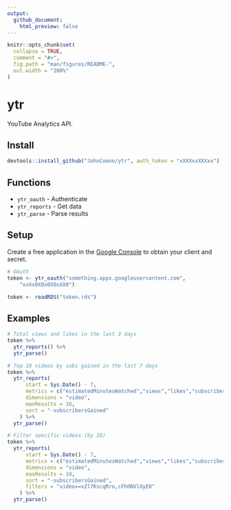 ```yaml
---
output:
  github_document:
    html_preview: false
---
```


<!-- README.md is generated from README.Rmd. Please edit that file -->

```r
knitr::opts_chunk$set(
  collapse = TRUE,
  comment = "#>",
  fig.path = "man/figures/README-",
  out.width = "100%"
)
```

# ytr

YouTube Analytics API.

## Install

```r
devtools::install_github("JohnCoene/ytr", auth_token = "xXXXxxXXXxx")
```

## Functions

* `ytr_oauth` - Authenticate
* `ytr_reports` - Get data
* `ytr_parse` - Parse results

## Setup

Create a free application in the [Google Console](https://console.cloud.google.com/) to obtain your client and secret.

```r
# OAuth
token <- ytr_oauth("something.apps.googleusercontent.com",
    "xxXx0X0x0X0xXX0")
```

```r
token <- readRDS("token.rds")
```

## Examples

```r
# Total views and likes in the last 3 days
token %>% 
  ytr_reports() %>% 
  ytr_parse()

# Top 10 videos by subs gained in the last 7 days
token %>% 
  ytr_reports(
      start = Sys.Date() - 7,
      metrics = c("estimatedMinutesWatched","views","likes","subscribersGained"), 
      dimensions = "video", 
      maxResults = 10, 
      sort = "-subscribersGained"
    ) %>% 
  ytr_parse()

# Filter specific videos (by ID)
token %>% 
  ytr_reports(
      start = Sys.Date() - 7,
      metrics = c("estimatedMinutesWatched","views","likes","subscribersGained"), 
      dimensions = "video", 
      maxResults = 10, 
      sort = "-subscribersGained",
      filters = "video==x2l7KscqRro,cFhONVldyE0"
    ) %>% 
  ytr_parse()
```
